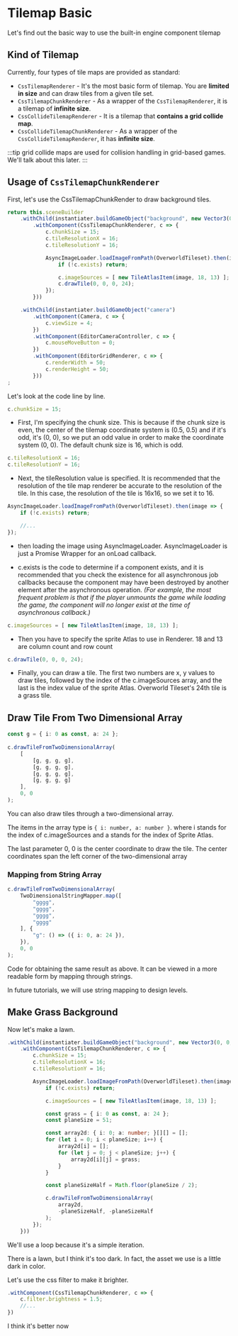 
# Tilemap Basic

Let's find out the basic way to use the built-in engine component tilemap

## Kind of Tilemap
Currently, four types of tile maps are provided as standard:
- `CssTilemapRenderer` - It's the most basic form of tilemap. You are **limited in size** and can draw tiles from a given tile set.
- `CssTilemapChunkRenderer` - As a wrapper of the `CssTilemapRenderer`, it is a tilemap of **infinite size**.
- `CssCollideTilemapRenderer` - It is a tilemap that **contains a grid collide map**.
- `CssCollideTilemapChunkRenderer` - As a wrapper of the `CssCollideTilemapRenderer`, it has **infinite size**.

:::tip
grid collide maps are used for collision handling in grid-based games. We'll talk about this later.
:::

## Usage of `CssTilemapChunkRenderer`

First, let's use the CssTilemapChunkRender to draw background tiles.

```typescript title="src/asset/Bootstrapper.ts"
return this.sceneBuilder
    .withChild(instantiater.buildGameObject("background", new Vector3(0, 0, -1))
        .withComponent(CssTilemapChunkRenderer, c => {
            c.chunkSize = 15;
            c.tileResolutionX = 16;
            c.tileResolutionY = 16;

            AsyncImageLoader.loadImageFromPath(OverworldTileset).then(image => {
                if (!c.exists) return;

                c.imageSources = [ new TileAtlasItem(image, 18, 13) ];
                c.drawTile(0, 0, 0, 24);
            });
        }))

    .withChild(instantiater.buildGameObject("camera")
        .withComponent(Camera, c => {
            c.viewSize = 4;
        })
        .withComponent(EditorCameraController, c => {
            c.mouseMoveButton = 0;
        })
        .withComponent(EditorGridRenderer, c => {
            c.renderWidth = 50;
            c.renderHeight = 50;
        }))
;
```

<DocumentGame bootstrapper={Bootstrapper} />

Let's look at the code line by line.

```typescript
c.chunkSize = 15;
```

- First, I'm specifying the chunk size.
This is because if the chunk size is even,
the center of the tilemap coordinate system is (0.5, 0.5) and if it's odd,
it's (0, 0), so we put an odd value in order to make the coordinate system (0, 0).
The default chunk size is 16, which is odd.

```typescript
c.tileResolutionX = 16;
c.tileResolutionY = 16;
```

- Next, the tileResolution value is specified.
It is recommended that the resolution of the tile map renderer be
accurate to the resolution of the tile. In this case, the resolution of the tile is 16x16,
so we set it to 16.

```typescript
AsyncImageLoader.loadImageFromPath(OverworldTileset).then(image => {
    if (!c.exists) return;

    //...
});
```

- then loading the image using AsyncImageLoader.
AsyncImageLoader is just a Promise Wrapper for an onLoad callback.

- c.exists is the code to determine if a component exists,
and it is recommended that you check the existence for all asynchronous job callbacks
because the component may have been destroyed by another element after the asynchronous operation.
*(For example, the most frequent problem is that if the player unmounts the game while loading the game, the component will no longer exist at the time of asynchronous callback.)*

```typescript
c.imageSources = [ new TileAtlasItem(image, 18, 13) ];
```

- Then you have to specify the sprite Atlas to use in Renderer.
18 and 13 are column count and row count

```typescript
c.drawTile(0, 0, 0, 24);
```

- Finally, you can draw a tile.
The first two numbers are x, y values to draw tiles,
followed by the index of the c.imageSources array,
and the last is the index value of the sprite Atlas.
Overworld Tileset's 24th tile is a grass tile.

## Draw Tile From Two Dimensional Array

```typescript title="src/asset/Bootstrapper.ts"
const g = { i: 0 as const, a: 24 };
    
c.drawTileFromTwoDimensionalArray(
    [
        [g, g, g, g],
        [g, g, g, g],
        [g, g, g, g],
        [g, g, g, g]
    ],
    0, 0
);
```

<DocumentGame bootstrapper={Bootstrapper2} />

You can also draw tiles through a two-dimensional array.

The items in the array type is `{ i: number, a: number }`.
where i stands for the index of c.imageSources and a stands for the index of Sprite Atlas.

The last parameter 0, 0 is the center coordinate to draw the tile.
The center coordinates span the left corner of the two-dimensional array

### Mapping from String Array

```typescript title="src/asset/Bootstrapper.ts"
c.drawTileFromTwoDimensionalArray(
    TwoDimensionalStringMapper.map([
        "gggg",
        "gggg",
        "gggg",
        "gggg"
    ], {
        "g": () => ({ i: 0, a: 24 }),
    }),
    0, 0
);
```

Code for obtaining the same result as above.
It can be viewed in a more readable form by mapping through strings.

In future tutorials, we will use string mapping to design levels.

## Make Grass Background

Now let's make a lawn.

```typescript title="src/asset/Bootstrapper.ts"
.withChild(instantiater.buildGameObject("background", new Vector3(0, 0, -1))
    .withComponent(CssTilemapChunkRenderer, c => {
        c.chunkSize = 15;
        c.tileResolutionX = 16;
        c.tileResolutionY = 16;

        AsyncImageLoader.loadImageFromPath(OverworldTileset).then(image => {
            if (!c.exists) return;

            c.imageSources = [ new TileAtlasItem(image, 18, 13) ];

            const grass = { i: 0 as const, a: 24 };
            const planeSize = 51;

            const array2d: { i: 0; a: number; }[][] = [];
            for (let i = 0; i < planeSize; i++) {
                array2d[i] = [];
                for (let j = 0; j < planeSize; j++) {
                    array2d[i][j] = grass;
                }
            }

            const planeSizeHalf = Math.floor(planeSize / 2);

            c.drawTileFromTwoDimensionalArray(
                array2d,
                -planeSizeHalf, -planeSizeHalf
            );
        });
    }))
```

We'll use a loop because it's a simple iteration.

<DocumentGame bootstrapper={Bootstrapper3} />

There is a lawn, but I think it's too dark. In fact, the asset we use is a little dark in color.

Let's use the css filter to make it brighter.

```typescript title="src/asset/Bootstrapper.ts"
.withComponent(CssTilemapChunkRenderer, c => {
    c.filter.brightness = 1.5;
    //...
})
```

<DocumentGame bootstrapper={Bootstrapper4} />

I think it's better now
